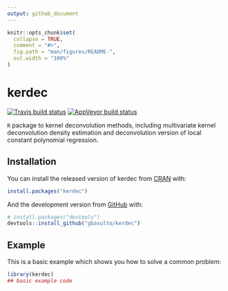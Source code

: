 ```yaml
---
output: github_document
---
```


<!-- README.md is generated from README.Rmd. Please edit that file -->

```r
knitr::opts_chunk$set(
  collapse = TRUE,
  comment = "#>",
  fig.path = "man/figures/README-",
  out.width = "100%"
)
```
# kerdec

<!-- badges: start -->
[![Travis build status](https://travis-ci.org/gbasulto/kerdec.svg?branch=master)](https://travis-ci.org/gbasulto/kerdec)
[![AppVeyor build status](https://ci.appveyor.com/api/projects/status/github/gbasulto/kerdec?branch=master&svg=true)](https://ci.appveyor.com/project/gbasulto/kerdec)
<!-- badges: end -->

`R` package to kernel deconvolution methods, including multivariate kernel deconvolution density estimation and deconvolution version of local constant polynomial regression.

## Installation

You can install the released version of kerdec from [CRAN](https://CRAN.R-project.org) with:

``` r
install.packages("kerdec")
```

And the development version from [GitHub](https://github.com/) with:

``` r
# install.packages("devtools")
devtools::install_github("gbasulto/kerdec")
```
## Example

This is a basic example which shows you how to solve a common problem:

```r
library(kerdec)
## basic example code
```

